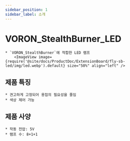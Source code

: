 ```yaml
---
sidebar_position: 1
sidebar_label: 소개
---
```




# VORON_StealthBurner_LED

    * `VORON_StealthBurner`에 적합한 LED 램프
        <ImageView image={require('@site/docs/ProductDoc/ExtensionBoard/fly-sb-led/img/led.webp').default} size="50%" align="left" />

## 제품 특징

    * 견고하게 고정되어 용접의 필요성을 줄임
    * 색상 제어 가능

## 제품 사양

    * 작동 전압: 5V
    * 램프 수: 8+1+1


